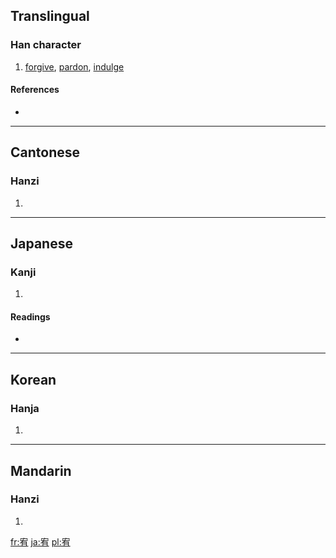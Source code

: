 ==Translingual==

===Han character===
{{Han char|rn=40|rad=宀|as=06|sn=9|four=3022<sub>7</sub>|canj=十大月 (JKB)}}

# [[forgive]], [[pardon]], [[indulge]]

====References====
* {{Han ref|kx=0285.030|dkj=07137|dj=0563.050|hdz=20925.010|uh=5BA5|ud=23461|bh=ABC9|bd=43977}}

----

==Cantonese==

===Hanzi===
{{yue-hanzi|jyut=|y=yau6}}

# {{defn|Cantonese|sort=宀06}}

----

==Japanese==

===Kanji===
{{ja-kanji|grade=|rs=宀06}}

# {{defn|Japanese|sort=宀06}}

====Readings====
* {{ja-readings|on=[[ゆう]] (yū)|kun=[[ゆるす]] (yurusu), [[なだめる]] (nadameru)}}

----

==Korean==

===Hanja===
{{ko-hanja|hangeul=유|rv=yu|mr=yu}}

# {{defn|Korean|sort=宀06}}

----

==Mandarin==

===Hanzi===
{{cmn-hanzi|pin=[[yòu]] ([[you4]])|wg=yu<sup>4</sup>}}

# {{defn|Mandarin|sort=宀06}}

[[fr:宥]]
[[ja:宥]]
[[pl:宥]]
